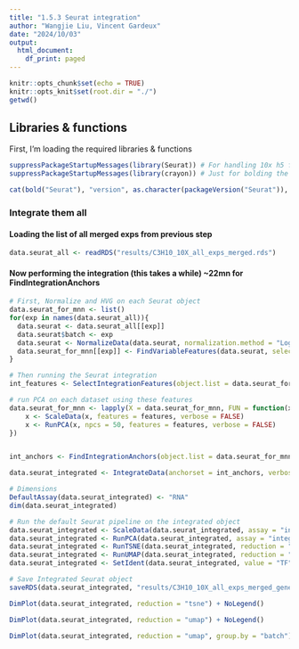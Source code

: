 ```yaml
---
title: "1.5.3 Seurat integration"
author: "Wangjie Liu, Vincent Gardeux"
date: "2024/10/03"
output:
  html_document:
    df_print: paged
---
```


```r
knitr::opts_chunk$set(echo = TRUE)
knitr::opts_knit$set(root.dir = "./")
getwd()
```

## Libraries & functions

First, I'm loading the required libraries & functions

```r
suppressPackageStartupMessages(library(Seurat)) # For handling 10x h5 file
suppressPackageStartupMessages(library(crayon)) # Just for bolding the console output :D

cat(bold("Seurat"), "version", as.character(packageVersion("Seurat")), "\n")
```

### Integrate them all

#### Loading the list of all merged exps from previous step
```r
data.seurat_all <- readRDS("results/C3H10_10X_all_exps_merged.rds")
```

#### Now performing the integration (this takes a while) ~22mn for FindIntegrationAnchors

```r
# First, Normalize and HVG on each Seurat object
data.seurat_for_mnn <- list()
for(exp in names(data.seurat_all)){
  data.seurat <- data.seurat_all[[exp]]
  data.seurat$batch <- exp
  data.seurat <- NormalizeData(data.seurat, normalization.method = "LogNormalize", scale.factor = 10000, verbose = F)
  data.seurat_for_mnn[[exp]] <- FindVariableFeatures(data.seurat, selection.method = "vst", nfeatures = 2000, verbose = F)
}

# Then running the Seurat integration
int_features <- SelectIntegrationFeatures(object.list = data.seurat_for_mnn, verbose = F) # default 2000 features

# run PCA on each dataset using these features
data.seurat_for_mnn <- lapply(X = data.seurat_for_mnn, FUN = function(x) {
    x <- ScaleData(x, features = features, verbose = FALSE)
    x <- RunPCA(x, npcs = 50, features = features, verbose = FALSE)
})


int_anchors <- FindIntegrationAnchors(object.list = data.seurat_for_mnn, anchor.features = int_features, reduction = "rpca", dims = 1:50, verbose = F) 

data.seurat_integrated <- IntegrateData(anchorset = int_anchors, verbose = F)

# Dimensions
DefaultAssay(data.seurat_integrated) <- "RNA"
dim(data.seurat_integrated)

# Run the default Seurat pipeline on the integrated object
data.seurat_integrated <- ScaleData(data.seurat_integrated, assay = "integrated", verbose = F)
data.seurat_integrated <- RunPCA(data.seurat_integrated, assay = "integrated", npcs = 200, verbose = F)
data.seurat_integrated <- RunTSNE(data.seurat_integrated, reduction = "pca", dims = 1:200)
data.seurat_integrated <- RunUMAP(data.seurat_integrated, reduction = "pca", dims = 1:200)
data.seurat_integrated <- SetIdent(data.seurat_integrated, value = "TF")

# Save Integrated Seurat object
saveRDS(data.seurat_integrated, "results/C3H10_10X_all_exps_merged_genefiltered_integrated.rds")
```

```r
DimPlot(data.seurat_integrated, reduction = "tsne") + NoLegend()
```

```r
DimPlot(data.seurat_integrated, reduction = "umap") + NoLegend()
```

```r
DimPlot(data.seurat_integrated, reduction = "umap", group.by = "batch")
```
